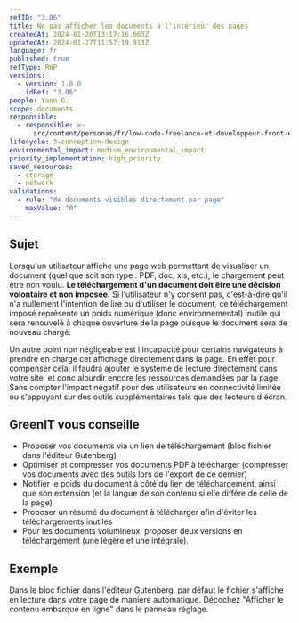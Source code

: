 ```yaml
---
refID: "3.06"
title: Ne pas afficher les documents à l'intérieur des pages
createdAt: 2024-01-20T13:17:16.663Z
updatedAt: 2024-01-27T11:57:19.913Z
language: fr
published: true
refType: RWP
versions:
  - version: 1.0.0
    idRef: "3.06"
people: Yann G.
scope: documents
responsible:
  - responsible: >-
      src/content/personas/fr/low-code-freelance-et-developpeur-front-end-d-agences.mdx
lifecycle: 3-conception-design
environmental_impact: medium_environmental_impact
priority_implementation: high_priority
saved_resources:
  - storage
  - network
validations:
  - rule: "de documents visibles directement par page"
    maxValue: "0"
---
```


## Sujet

Lorsqu'un utilisateur affiche une page web permettant de visualiser un document (quel que soit son type : PDF, doc, xls, etc.), le chargement peut être non voulu. **Le téléchargement d'un document doit être une décision volontaire et non imposée.**
Si l'utilisateur n'y consent pas, c'est-à-dire qu'il n'a nullement l'intention de lire ou d'utiliser le document, ce téléchargement imposé représente un poids numérique (donc environnemental) inutile qui sera renouvelé à chaque ouverture de la page puisque le document sera de nouveau chargé.

Un autre point non négligeable est l'incapacité pour certains navigateurs à prendre en charge cet affichage directement dans la page. En effet pour compenser cela, il faudra ajouter le système de lecture directement dans votre site, et donc alourdir encore les ressources demandées par la page. Sans compter l'impact négatif pour des utilisateurs en connectivité limitée ou s'appuyant sur des outils supplémentaires tels que des lecteurs d'écran.

## GreenIT vous conseille

- Proposer vos documents via un lien de téléchargement (bloc fichier dans l'éditeur Gutenberg)
- Optimiser et compresser vos documents PDF à télécharger (compresser vos documents avec des outils lors de l'export de ce dernier)
- Notifier le poids du document à côté du lien de téléchargement, ainsi que son extension (et la langue de son contenu si elle différe de celle de la page)
- Proposer un résumé du document à télécharger afin d'éviter les téléchargements inutiles
- Pour les documents volumineux, proposer deux versions en téléchargement (une légère et une intégrale).

## Exemple

Dans le bloc fichier dans l'éditeur Gutenberg, par défaut le fichier s'affiche en lecture dans votre page de manière automatique. Décochez "Afficher le contenu embarqué en ligne" dans le panneau réglage.

